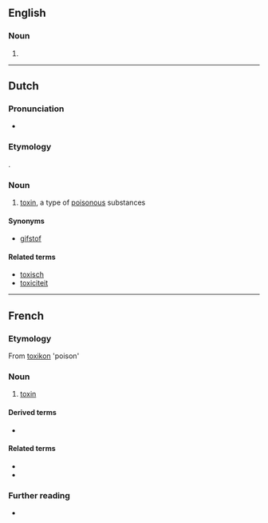 {{also|Toxine}}

==English==

===Noun===
{{en-noun}}

# {{archaic form of|toxin|lang=en}}

----

==Dutch==

===Pronunciation===
* {{audio|Nl-toxine.ogg|Audio|lang=nl}}

===Etymology===
{{bor|nl|de|Toxin}}.

===Noun===
{{nl-noun|f|g2=m|-s|pl2=-en|toxinetje}}

# [[toxin]], a type of [[poisonous]] substances

====Synonyms====
* [[gifstof]]

====Related terms====
* [[toxisch]]
* [[toxiciteit]]

----

==French==

===Etymology===
From {{etyl|grc|fr}} [[toxikon]] 'poison'

===Noun===
{{fr-noun|f}}

# [[toxin]]

====Derived terms====
* {{l|fr|toxique}}

====Related terms====
* {{l|fr|endotoxique}}
* {{l|fr|exotoxique}}

===Further reading===
* {{R:TLFi}}